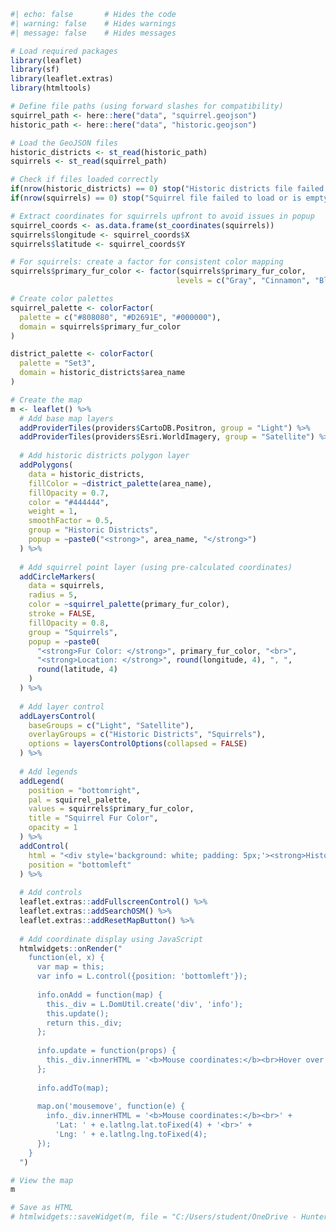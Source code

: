```{r}
#| echo: false       # Hides the code
#| warning: false    # Hides warnings
#| message: false    # Hides messages   

# Load required packages
library(leaflet)
library(sf)
library(leaflet.extras)
library(htmltools)

# Define file paths (using forward slashes for compatibility)
squirrel_path <- here::here("data", "squirrel.geojson")
historic_path <- here::here("data", "historic.geojson")

# Load the GeoJSON files
historic_districts <- st_read(historic_path)
squirrels <- st_read(squirrel_path)

# Check if files loaded correctly
if(nrow(historic_districts) == 0) stop("Historic districts file failed to load or is empty")
if(nrow(squirrels) == 0) stop("Squirrel file failed to load or is empty")

# Extract coordinates for squirrels upfront to avoid issues in popup
squirrel_coords <- as.data.frame(st_coordinates(squirrels))
squirrels$longitude <- squirrel_coords$X
squirrels$latitude <- squirrel_coords$Y

# For squirrels: create a factor for consistent color mapping
squirrels$primary_fur_color <- factor(squirrels$primary_fur_color, 
                                     levels = c("Gray", "Cinnamon", "Black"))

# Create color palettes
squirrel_palette <- colorFactor(
  palette = c("#808080", "#D2691E", "#000000"),
  domain = squirrels$primary_fur_color
)

district_palette <- colorFactor(
  palette = "Set3",
  domain = historic_districts$area_name
)

# Create the map
m <- leaflet() %>%
  # Add base map layers
  addProviderTiles(providers$CartoDB.Positron, group = "Light") %>%
  addProviderTiles(providers$Esri.WorldImagery, group = "Satellite") %>%
  
  # Add historic districts polygon layer
  addPolygons(
    data = historic_districts,
    fillColor = ~district_palette(area_name),
    fillOpacity = 0.7,
    color = "#444444",
    weight = 1,
    smoothFactor = 0.5,
    group = "Historic Districts",
    popup = ~paste0("<strong>", area_name, "</strong>")
  ) %>%
  
  # Add squirrel point layer (using pre-calculated coordinates)
  addCircleMarkers(
    data = squirrels,
    radius = 5,
    color = ~squirrel_palette(primary_fur_color),
    stroke = FALSE,
    fillOpacity = 0.8,
    group = "Squirrels",
    popup = ~paste0(
      "<strong>Fur Color: </strong>", primary_fur_color, "<br>",
      "<strong>Location: </strong>", round(longitude, 4), ", ", 
      round(latitude, 4)
    )
  ) %>%
  
  # Add layer control
  addLayersControl(
    baseGroups = c("Light", "Satellite"),
    overlayGroups = c("Historic Districts", "Squirrels"),
    options = layersControlOptions(collapsed = FALSE)
  ) %>%
  
  # Add legends
  addLegend(
    position = "bottomright",
    pal = squirrel_palette,
    values = squirrels$primary_fur_color,
    title = "Squirrel Fur Color",
    opacity = 1
  ) %>%
  addControl(
    html = "<div style='background: white; padding: 5px;'><strong>Historic Districts</strong><br>(See popups for names)</div>",
    position = "bottomleft"
  ) %>%
  
  # Add controls
  leaflet.extras::addFullscreenControl() %>%
  leaflet.extras::addSearchOSM() %>%
  leaflet.extras::addResetMapButton() %>%
  
  # Add coordinate display using JavaScript
  htmlwidgets::onRender("
    function(el, x) {
      var map = this;
      var info = L.control({position: 'bottomleft'});
      
      info.onAdd = function(map) {
        this._div = L.DomUtil.create('div', 'info');
        this.update();
        return this._div;
      };
      
      info.update = function(props) {
        this._div.innerHTML = '<b>Mouse coordinates:</b><br>Hover over map';
      };
      
      info.addTo(map);
      
      map.on('mousemove', function(e) {
        info._div.innerHTML = '<b>Mouse coordinates:</b><br>' + 
          'Lat: ' + e.latlng.lat.toFixed(4) + '<br>' + 
          'Lng: ' + e.latlng.lng.toFixed(4);
      });
    }
  ")

# View the map
m

# Save as HTML
# htmlwidgets::saveWidget(m, file = "C:/Users/student/OneDrive - Hunter - CUNY/Documents/map6/nyc_squirrels_historic_districts.html")
```

